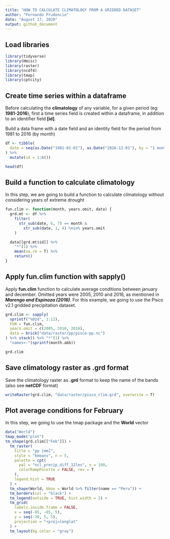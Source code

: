 ```yaml
---
title: "HOW TO CALCULATE CLIMATOLOGY FROM A GRIDDED DATASET"
author: "Fernando Prudencio"
date: "August 17, 2020"
output: github_document
---
```

## Load libraries
```r
library(tidyverse)
library(Hmisc)
library(raster)
library(ncdf4)
library(tmap)
library(cptcity)
```
## Create time series within a dataframe
Before calculating the **climatology** of any variable, for a given period (eg: **1981-2016**), first a time series field is created within a dataframe, in addition to an identifier field **[id]**.

Build a data frame with a date field and an identity field for the period from 1981 to 2016 (by month)
```r
df <- tibble(
  date = seq(as.Date("1981-01-01"), as.Date("2016-12-01"), by = "1 month")
) %>%
  mutate(id = 1:n())
```
```r
head(df)
```
## Build a function to calculate climatology
In this step, we are going to build a function to calculate climatology without considering years of extreme drought
```r
fun.clim <- function(month, years.omit, data) {
  grd.mt <- df %>%
    filter(
      str_sub(date, 6, 7) == month &
        str_sub(date, 1, 4) %nin% years.omit
    )

  data[[grd.mt$id]] %>%
    "*"(1) %>%
    mean(na.rm = T) %>%
    return()
}
```
## Apply fun.clim function with sapply()
Apply **fun.clim** function to calculate average conditions between january and december. Omitted years were 2005, 2010 and 2016, as mentioned in ***Marengo and Espinoza (2016)***. For this example, we going to use the Pisco v2.1 gridded precipitation dataset.
```r
grd.clim <- sapply(
  sprintf("%02d", 1:12),
  FUN = fun.clim,
  years.omit = c(2005, 2010, 2016),
  data = brick("data/raster/pp/pisco-pp.nc")
) %>% stack() %>% "*"(1) %>%
  "names<-"(sprintf(month.abb))
```
```r
grd.clim
```
## Save climatology raster as .grd format
Save the climatology raster as **.grd** format to keep the name of the bands (also see **netCDF** format)
```r
writeRaster(grd.clim, "data/raster/pisco_clim.grd", overwrite = T)
```
## Plot average conditions for February
In this step, we going to use the tmap package and the **World** vector
```r
data("World")
tmap_mode("plot")
tm_shape(grd.clim[["Feb"]]) +
  tm_raster(
    title = "pp [mm]",
    style = "kmeans", n = 5,
    palette = cpt(
      pal = "ncl_precip_diff_12lev", n = 100,
      colorRampPalette = FALSE, rev = T
    ),
    legend.hist = TRUE
  ) +
  tm_shape(World, bbox = World %>% filter(name == "Peru")) +
  tm_borders(col = "black") +
  tm_legend(outside = TRUE, hist.width = 2) +
  tm_grid(
    labels.inside.frame = FALSE,
    x = seq(-85, -65, 5),
    y = seq(-20, 5, 5),
    projection = "+proj=longlat"
  ) +
  tm_layout(bg.color = "gray")
```